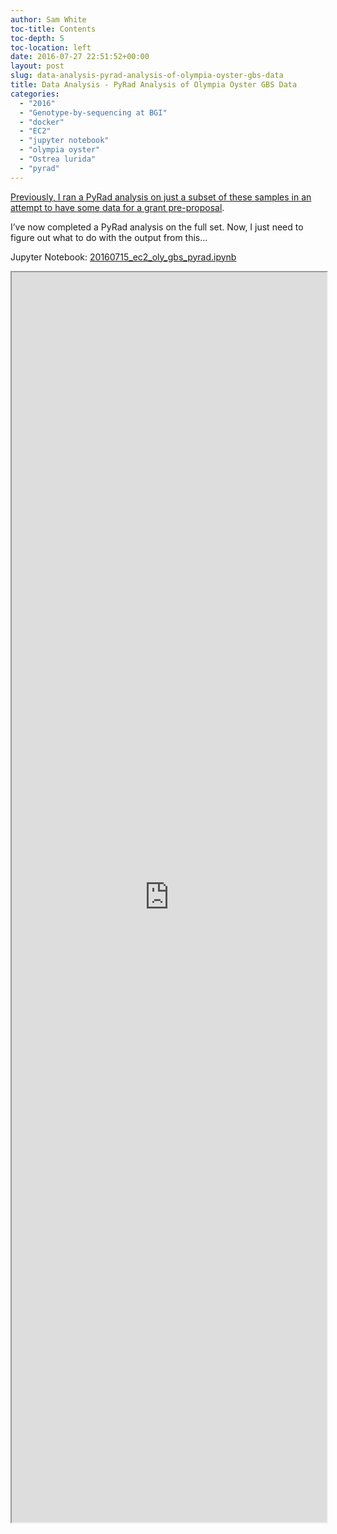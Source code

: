 ```yaml
---
author: Sam White
toc-title: Contents
toc-depth: 5
toc-location: left
date: 2016-07-27 22:51:52+00:00
layout: post
slug: data-analysis-pyrad-analysis-of-olympia-oyster-gbs-data
title: Data Analysis - PyRad Analysis of Olympia Oyster GBS Data
categories:
  - "2016"
  - "Genotype-by-sequencing at BGI"
  - "docker"
  - "EC2"
  - "jupyter notebook"
  - "olympia oyster"
  - "Ostrea lurida"
  - "pyrad"
---
```


[Previously, I ran a PyRad analysis on just a subset of these samples in an attempt to have some data for a grant pre-proposal](https://robertslab.github.io/sams-notebook/posts/2016/2016-04-18-data-analysis-subset-olympia-oyster-gbs-data-from-bgi-as-single-population-using-pyrad/).

I've now completed a PyRad analysis on the full set. Now, I just need to figure out what to do with the output from this...

Jupyter Notebook: [20160715_ec2_oly_gbs_pyrad.ipynb](https://github.com/sr320/LabDocs/blob/master/jupyter_nbs/sam/20160715_ec2_oly_gbs_pyrad.ipynb)

<iframe src="https://nbviewer.org/github/sr320/LabDocs/blob/master/jupyter_nbs/sam/20160715_ec2_oly_gbs_pyrad.ipynb" width="100%" height="2000" scrolling="yes"></iframe>
